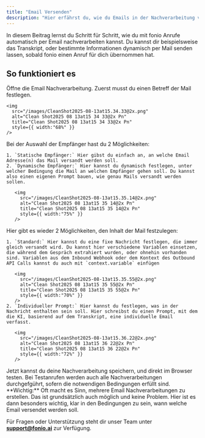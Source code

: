 ```yaml
---
title: "Email Versenden"
description: "Hier erfährst du, wie du Emails in der Nachverarbeitung von Anrufen bei fonio nutzen kannst."
---
```


In diesem Beitrag lernst du Schritt für Schritt, wie du mit fonio Anrufe automatisch per Email nachverarbeiten kannst. Du kannst dir beispielsweise das Transkript, oder bestimmte Informationen dynamisch per Mail senden lassen, sobald fonio einen Anruf für dich übernommen hat.

## So funktioniert es

<Steps>
  <Step title="Betreff festlegen">
    Öffne die Email Nachverarbeitung. Zuerst musst du einen Betreff der Mail festlegen.

    <img
      src="/images/CleanShot2025-08-13at15.34.33@2x.png"
      alt="Clean Shot2025 08 13at15 34 33@2x Pn"
      title="Clean Shot2025 08 13at15 34 33@2x Pn"
      style={{ width:"68%" }}
    />
  </Step>
  <Step title="Festlegen der Empfänger">
    Bei der Auswahl der Empfänger hast du 2 Möglichkeiten:

    1. `Statische Empfänger:` Hier gibst du einfach an, an welche Email Adresse(n) das Mail versandt werden soll.
    2. `Dynamische Empfänger:` Hier kannst du dynamisch festlegen, unter welcher Bedingung die Mail an welchen Empfänger gehen soll. Du kannst also einen eigenen Prompt bauen, wie genau Mails versandt werden sollen.

       <img
         src="/images/CleanShot2025-08-13at15.35.14@2x.png"
         alt="Clean Shot2025 08 13at15 35 14@2x Pn"
         title="Clean Shot2025 08 13at15 35 14@2x Pn"
         style={{ width:"75%" }}
       />
  </Step>
  <Step title="Email Inhalt festlegen">
    Hier gibt es wieder 2 Möglichkeiten, den Inhalt der Mail festzulegen:

    1. `Standard:` Hier kannst du eine fixe Nachricht festlegen, die immer gleich versandt wird. Du kannst hier verschiedene Variablen einsetzen, die während dem Gespräch extrahiert wurden, oder ohnehin vorhanden sind. Variablen aus dem Inbound Webhook oder dem Kontext des Outbound API Calls kannst du auch mit `context.variable` einfügen

       <img
         src="/images/CleanShot2025-08-13at15.35.55@2x.png"
         alt="Clean Shot2025 08 13at15 35 55@2x Pn"
         title="Clean Shot2025 08 13at15 35 55@2x Pn"
         style={{ width:"70%" }}
       />
    2. `Individueller Prompt:` Hier kannst du festlegen, was in der Nachricht enthalten sein soll. Hier schreibst du einen Prompt, mit dem die KI, basierend auf dem Transkript, eine individuelle Email verfasst.

       <img
         src="/images/CleanShot2025-08-13at15.36.22@2x.png"
         alt="Clean Shot2025 08 13at15 36 22@2x Pn"
         title="Clean Shot2025 08 13at15 36 22@2x Pn"
         style={{ width:"72%" }}
       />
  </Step>
  <Step title="Speichern & Testen">
    Jetzt kannst du deine Nachverarbeitung speichern, und direkt im Browser testen. Bei Testanrufen werden auch alle Nachverarbeitungen durchgefgührt, sofern die notwendigen Bedingungen erfüllt sind.
  </Step>
</Steps>

<Tip>
  **Wichtig:** Oft macht es Sinn, mehrere Email Nachverarbeitungen zu erstellen. Das ist grundsätzlich auch möglich und keine Problem. Hier ist es dann besonders wichtig, klar in den Bedingungen zu sein, wann welche Email versendet werden soll.
</Tip>

Für Fragen oder Unterstützung steht dir unser Team unter [**support@fonio.ai**](mailto:support@fonio.ai) zur Verfügung.